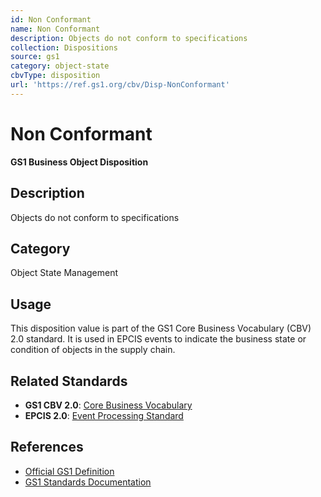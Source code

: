 ```yaml
---
id: Non Conformant
name: Non Conformant
description: Objects do not conform to specifications
collection: Dispositions
source: gs1
category: object-state
cbvType: disposition
url: 'https://ref.gs1.org/cbv/Disp-NonConformant'
---
```

# Non Conformant

**GS1 Business Object Disposition**

## Description

Objects do not conform to specifications

## Category

Object State Management

## Usage

This disposition value is part of the GS1 Core Business Vocabulary (CBV) 2.0 standard. It is used in EPCIS events to indicate the business state or condition of objects in the supply chain.

## Related Standards

- **GS1 CBV 2.0**: [Core Business Vocabulary](https://ref.gs1.org/standards/cbv/)
- **EPCIS 2.0**: [Event Processing Standard](https://ref.gs1.org/standards/epcis/)

## References

- [Official GS1 Definition](https://ref.gs1.org/cbv/Disp-NonConformant)
- [GS1 Standards Documentation](https://www.gs1.org/standards)
